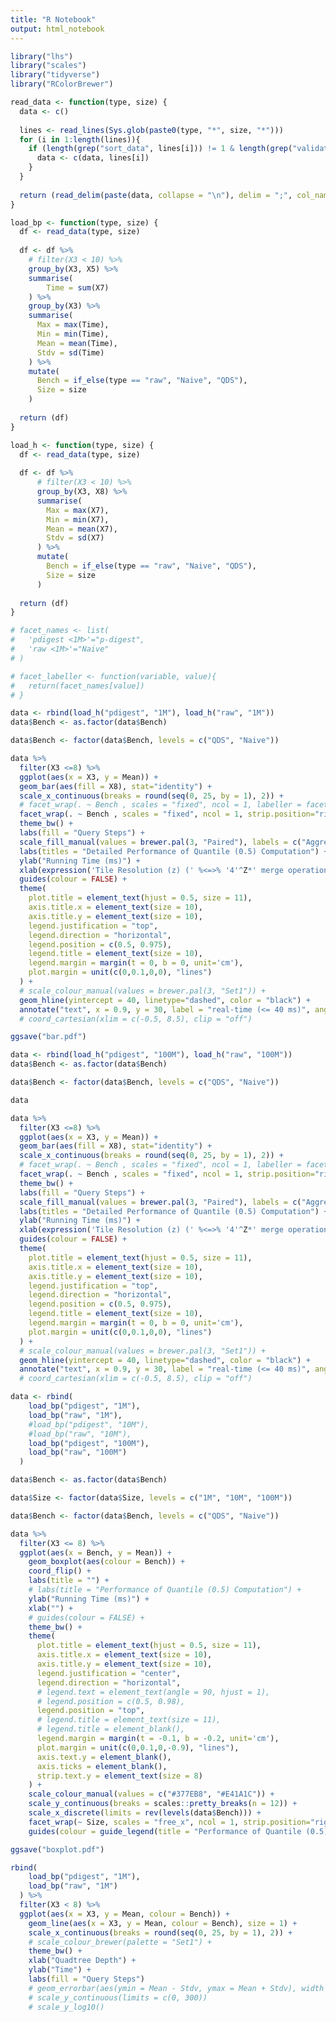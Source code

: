 ```yaml
---
title: "R Notebook"
output: html_notebook
---
```


```r
library("lhs")
library("scales")
library("tidyverse")
library("RColorBrewer")
```

```r
read_data <- function(type, size) {
  data <- c()
  
  lines <- read_lines(Sys.glob(paste0(type, "*", size, "*")))
  for (i in 1:length(lines)){
    if (length(grep("sort_data", lines[i])) != 1 & length(grep("validation", lines[i])) != 1) {
      data <- c(data, lines[i])
    }
  }
  
  return (read_delim(paste(data, collapse = "\n"), delim = ";", col_names = FALSE))
}
```


```r
load_bp <- function(type, size) {
  df <- read_data(type, size)
  
  df <- df %>%
    # filter(X3 < 10) %>%
    group_by(X3, X5) %>%
    summarise(
        Time = sum(X7)
    ) %>% 
    group_by(X3) %>%
    summarise(
      Max = max(Time),
      Min = min(Time),
      Mean = mean(Time),
      Stdv = sd(Time)
    ) %>%
    mutate(
      Bench = if_else(type == "raw", "Naive", "QDS"),
      Size = size
    )
  
  return (df)
}
```


```r
load_h <- function(type, size) {
  df <- read_data(type, size)
  
  df <- df %>%
      # filter(X3 < 10) %>%
      group_by(X3, X8) %>%
      summarise(
        Max = max(X7),
        Min = min(X7),
        Mean = mean(X7),
        Stdv = sd(X7)
      ) %>%
      mutate(
        Bench = if_else(type == "raw", "Naive", "QDS"),
        Size = size
      )
  
  return (df)
}
```

```r
# facet_names <- list(
#   'pdigest <1M>'="p-digest",
#   'raw <1M>'="Naive"
# )

# facet_labeller <- function(variable, value){
#   return(facet_names[value])
# }

data <- rbind(load_h("pdigest", "1M"), load_h("raw", "1M"))
data$Bench <- as.factor(data$Bench)

data$Bench <- factor(data$Bench, levels = c("QDS", "Naive"))

data %>%
  filter(X3 <=8) %>%
  ggplot(aes(x = X3, y = Mean)) +
  geom_bar(aes(fill = X8), stat="identity") + 
  scale_x_continuous(breaks = round(seq(0, 25, by = 1), 2)) + 
  # facet_wrap(. ~ Bench , scales = "fixed", ncol = 1, labeller = facet_labeller) +
  facet_wrap(. ~ Bench , scales = "fixed", ncol = 1, strip.position="right") + 
  theme_bw() + 
  labs(fill = "Query Steps") + 
  scale_fill_manual(values = brewer.pal(3, "Paired"), labels = c("Aggregation", "Intersection", "Selection")) + 
  labs(titles = "Detailed Performance of Quantile (0.5) Computation") +
  ylab("Running Time (ms)") +
  xlab(expression('Tile Resolution (z) (' %<=>% '4'^Z*' merge operations)')) + 
  guides(colour = FALSE) + 
  theme(
    plot.title = element_text(hjust = 0.5, size = 11),
    axis.title.x = element_text(size = 10),
    axis.title.y = element_text(size = 10),
    legend.justification = "top",
    legend.direction = "horizontal",
    legend.position = c(0.5, 0.975),
    legend.title = element_text(size = 10),
    legend.margin = margin(t = 0, b = 0, unit='cm'),
    plot.margin = unit(c(0,0.1,0,0), "lines")
  ) +
  # scale_colour_manual(values = brewer.pal(3, "Set1")) +
  geom_hline(yintercept = 40, linetype="dashed", color = "black") +
  annotate("text", x = 0.9, y = 30, label = "real-time (<= 40 ms)", angle = 0)
  # coord_cartesian(xlim = c(-0.5, 8.5), clip = "off")

ggsave("bar.pdf")
```

```r
data <- rbind(load_h("pdigest", "100M"), load_h("raw", "100M"))
data$Bench <- as.factor(data$Bench)

data$Bench <- factor(data$Bench, levels = c("QDS", "Naive"))

data

data %>%
  filter(X3 <=8) %>%
  ggplot(aes(x = X3, y = Mean)) +
  geom_bar(aes(fill = X8), stat="identity") + 
  scale_x_continuous(breaks = round(seq(0, 25, by = 1), 2)) + 
  # facet_wrap(. ~ Bench , scales = "fixed", ncol = 1, labeller = facet_labeller) +
  facet_wrap(. ~ Bench , scales = "fixed", ncol = 1, strip.position="right") + 
  theme_bw() + 
  labs(fill = "Query Steps") + 
  scale_fill_manual(values = brewer.pal(3, "Paired"), labels = c("Aggregation", "Intersection", "Selection")) + 
  labs(titles = "Detailed Performance of Quantile (0.5) Computation") +
  ylab("Running Time (ms)") +
  xlab(expression('Tile Resolution (z) (' %<=>% '4'^Z*' merge operations)')) + 
  guides(colour = FALSE) + 
  theme(
    plot.title = element_text(hjust = 0.5, size = 11),
    axis.title.x = element_text(size = 10),
    axis.title.y = element_text(size = 10),
    legend.justification = "top",
    legend.direction = "horizontal",
    legend.position = c(0.5, 0.975),
    legend.title = element_text(size = 10),
    legend.margin = margin(t = 0, b = 0, unit='cm'),
    plot.margin = unit(c(0,0.1,0,0), "lines")
  ) +
  # scale_colour_manual(values = brewer.pal(3, "Set1")) +
  geom_hline(yintercept = 40, linetype="dashed", color = "black") +
  annotate("text", x = 0.9, y = 30, label = "real-time (<= 40 ms)", angle = 0)
  # coord_cartesian(xlim = c(-0.5, 8.5), clip = "off")
```




```r
data <- rbind(
    load_bp("pdigest", "1M"),
    load_bp("raw", "1M"),
    #load_bp("pdigest", "10M"),
    #load_bp("raw", "10M"),
    load_bp("pdigest", "100M"),
    load_bp("raw", "100M")
  ) 

data$Bench <- as.factor(data$Bench)

data$Size <- factor(data$Size, levels = c("1M", "10M", "100M"))

data$Bench <- factor(data$Bench, levels = c("QDS", "Naive"))

data %>%
  filter(X3 <= 8) %>%
  ggplot(aes(x = Bench, y = Mean)) + 
    geom_boxplot(aes(colour = Bench)) + 
    coord_flip() +
    labs(title = "") +
    # labs(title = "Performance of Quantile (0.5) Computation") +
    ylab("Running Time (ms)") +
    xlab("") +
    # guides(colour = FALSE) + 
    theme_bw() +
    theme(
      plot.title = element_text(hjust = 0.5, size = 11),
      axis.title.x = element_text(size = 10),
      axis.title.y = element_text(size = 10),
      legend.justification = "center",
      legend.direction = "horizontal",
      # legend.text = element_text(angle = 90, hjust = 1),
      # legend.position = c(0.5, 0.98),
      legend.position = "top",
      # legend.title = element_text(size = 11),
      # legend.title = element_blank(),
      legend.margin = margin(t = -0.1, b = -0.2, unit='cm'),
      plot.margin = unit(c(0,0.1,0,-0.9), "lines"),
      axis.text.y = element_blank(),
      axis.ticks = element_blank(),
      strip.text.y = element_text(size = 8)
    ) +
    scale_colour_manual(values = c("#377EB8", "#E41A1C")) +
    scale_y_continuous(breaks = scales::pretty_breaks(n = 12)) +
    scale_x_discrete(limits = rev(levels(data$Bench))) +
    facet_wrap(~ Size, scales = "free_x", ncol = 1, strip.position="right") +
    guides(colour = guide_legend(title = "Performance of Quantile (0.5) Computation"))

ggsave("boxplot.pdf")
```

```r
rbind(
    load_bp("pdigest", "1M"),
    load_bp("raw", "1M")
  ) %>% 
  filter(X3 < 8) %>%
  ggplot(aes(x = X3, y = Mean, colour = Bench)) +
    geom_line(aes(x = X3, y = Mean, colour = Bench), size = 1) +
    scale_x_continuous(breaks = round(seq(0, 25, by = 1), 2)) + 
    # scale_colour_brewer(palette = "Set1") +
    theme_bw() + 
    xlab("Quadtree Depth") + 
    ylab("Time") + 
    labs(fill = "Query Steps")
    # geom_errorbar(aes(ymin = Mean - Stdv, ymax = Mean + Stdv), width = 2, position=position_dodge(0.05))
    # scale_y_continuous(limits = c(0, 300))
    # scale_y_log10()
```

